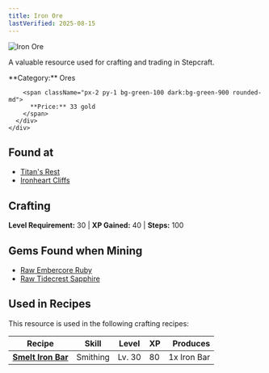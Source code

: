 ```yaml
---
title: Iron Ore
lastVerified: 2025-08-15
---
```


<div className="flex items-start gap-6 mb-8">
  <div className="flex-shrink-0">
    <img src="/assets/resources/mining/iron_ore.png" alt="Iron Ore" className="w-24 h-24 border rounded-lg" />
  </div>
  <div className="flex-1">
    <div className="space-y-2">
      <p className="text-lg text-muted-foreground">A valuable resource used for crafting and trading in Stepcraft.</p>
      <div className="flex flex-wrap gap-4 text-sm">
        <span className="px-2 py-1 bg-blue-100 dark:bg-blue-900 rounded-md">
          **Category:** Ores
        </span>
        
        <span className="px-2 py-1 bg-green-100 dark:bg-green-900 rounded-md">
          **Price:** 33 gold
        </span>
      </div>
    </div>
  </div>
</div>

## Found at

- [Titan's Rest](/docs/map/individual/titans_rest)
- [Ironheart Cliffs](/docs/map/individual/ironheart_cliffs)

## Crafting
**Level Requirement:** 30 | **XP Gained:** 40 | **Steps:** 100

## Gems Found when Mining

- [Raw Embercore Ruby](/docs/resources/individual/embercore_ruby_raw)
- [Raw Tidecrest Sapphire](/docs/resources/individual/tidecrest_sapphire_raw)

## Used in Recipes

This resource is used in the following crafting recipes:

| Recipe                                                    | Skill    | Level  | XP  |    Produces |
| --------------------------------------------------------- | -------- | ------ | --- | ----------: |
| **[Smelt Iron Bar](/docs/resources/individual/iron_bar)** | Smithing | Lv. 30 | 80  | 1x Iron Bar |
